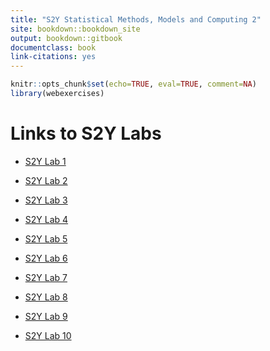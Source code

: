 ```yaml
--- 
title: "S2Y Statistical Methods, Models and Computing 2"
site: bookdown::bookdown_site
output: bookdown::gitbook
documentclass: book
link-citations: yes
---
```


```r
knitr::opts_chunk$set(echo=TRUE, eval=TRUE, comment=NA)
library(webexercises)
```

# Links to S2Y Labs{-}

* [S2Y Lab 1](https://s2y-statistical-mm-c-2.github.io/Labs/S2Y_lab1/docs)

* [S2Y Lab 2](https://s2y-statistical-mm-c-2.github.io/Labs/S2Y_lab2/docs)

* [S2Y Lab 3](https://s2y-statistical-mm-c-2.github.io/Labs/S2Y_lab3/docs)

* [S2Y Lab 4](https://s2y-statistical-mm-c-2.github.io/Labs/S2Y_lab4/docs)

* [S2Y Lab 5](https://s2y-statistical-mm-c-2.github.io/Labs/S2Y_lab5/docs)

* [S2Y Lab 6](https://s2y-statistical-mm-c-2.github.io/Labs/S2Y_lab6/docs)

* [S2Y Lab 7](https://s2y-statistical-mm-c-2.github.io/Labs/S2Y_lab7/docs)

* [S2Y Lab 8](https://s2y-statistical-mm-c-2.github.io/Labs/S2Y_lab8/docs)

* [S2Y Lab 9](https://s2y-statistical-mm-c-2.github.io/Labs/S2Y_lab9/docs)

* [S2Y Lab 10](https://s2y-statistical-mm-c-2.github.io/Labs/S2Y_lab10/docs)